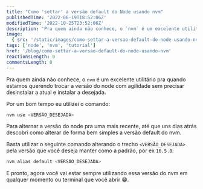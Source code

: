```yaml
---
title: "Como 'settar' a versão default do Node usando nvm"
publishedTime: '2022-06-19T18:52:06Z'
modifiedTime: '2022-10-25T23:52:06Z'
description: 'Pra quem ainda não conhece, o `nvm` é um excelente utilitário pra quando estamos querendo trocar a versão do node com agilidade sem precisar desinstalar a atual e instalar a desejada.'
image:
  { src: '/static/images/como-settar-a-versao-default-do-node-usando-nvm.png' }
tags: ['node', 'nvm', 'tutorial']
href: '/blog/como-settar-a-versao-default-do-node-usando-nvm'
reactionsLength: 0
commentsLength: 0
---
```


Pra quem ainda não conhece, o `nvm` é um excelente utilitário pra quando estamos querendo trocar a versão do node com agilidade sem precisar desinstalar a atual e instalar a desejada.

Por um bom tempo eu utilizei o comando:

```bash
nvm use <VERSÃO_DESEJADA>
```

Para alternar a versão do node pra uma mais recente, até que uns dias atrás descobri como alterar de forma bem simples a versão default do nvm.

Basta utilizar o seguinte comando alterando o trecho `<VERSÃO_DESEJADA>` pela versão que você deseja manter como a padrão, por ex `16.5.0`:

```bash
nvm alias default <VERSÃO_DESEJADA>
```

E pronto, agora você vai estar sempre utilizando essa versão do nvm em qualquer momento ou terminal que você abrir 😁.
